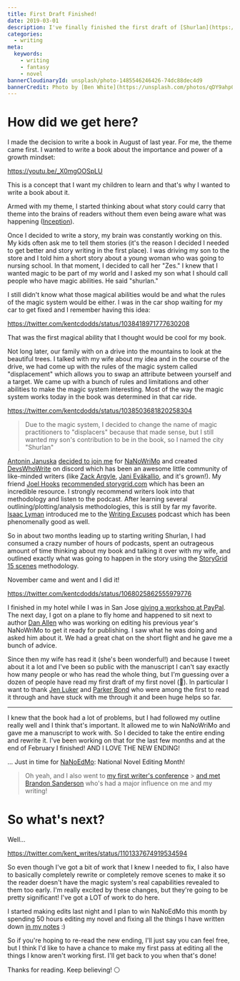 ```yaml
---
title: First Draft Finished!
date: 2019-03-01
description: I've finally finished the first draft of [Shurlan](https://kcd.im/shurlan)
categories:
  - writing
meta:
  keywords:
    - writing
    - fantasy
    - novel
bannerCloudinaryId: unsplash/photo-1485546246426-74dc88dec4d9
bannerCredit: Photo by [Ben White](https://unsplash.com/photos/qDY9ahp0Mto)
---
```


# How did we get here?

I made the decision to write a book in August of last year. For me, the theme
came first. I wanted to write a book about the importance and power of a growth
mindset:

https://youtu.be/_X0mgOOSpLU

This is a concept that I want my children to learn and that's why I wanted to
write a book about it.

Armed with my theme, I started thinking about what story could carry that theme
into the brains of readers without them even being aware what was happening
([Inception](https://youtu.be/d3A3-zSOBT4)).

Once I decided to write a story, my brain was constantly working on this. My
kids often ask me to tell them stories (it's the reason I decided I needed to
get better and story writing in the first place). I was driving my son to the
store and I told him a short story about a young woman who was going to nursing
school. In that moment, I decided to call her "Zes." I knew that I wanted magic
to be part of my world and I asked my son what I should call people who have
magic abilities. He said "shurlan."

I still didn't know what those magical abilities would be and what the rules of
the magic system would be either. I was in the car shop waiting for my car to
get fixed and I remember having this idea:

https://twitter.com/kentcdodds/status/1038418971777630208

That was the first magical ability that I thought would be cool for my book.

Not long later, our family with on a drive into the mountains to look at the
beautiful trees. I talked with my wife about my idea and in the course of the
drive, we had come up with the rules of the magic system called "displacement"
which allows you to swap an attribute between yourself and a target. We came up
with a bunch of rules and limitations and other abilities to make the magic
system interesting. Most of the way the magic system works today in the book was
determined in that car ride.

https://twitter.com/kentcdodds/status/1038503681820258304

> Due to the magic system, I decided to change the name of magic practitioners
> to "displacers" because that made sense, but I still wanted my son's
> contribution to be in the book, so I named the city "Shurlan"

[Antonin Januska](https://twitter.com/AntJanus)
[decided to join me](https://twitter.com/AntJanus/status/1045483125361364993)
for [NaNoWriMo](https://nanowrimo.org) and created
[DevsWhoWrite](https://kcd.im/dww) on discord which has been an awesome little
community of like-minded writers (like
[Zack Argyle](https://twitter.com/ZackArgyle),
[Jani Eväkallio](https://twitter.com/jevakallio), and it's grown!). My friend
[Joel Hooks](https://twitter.com/jhooks)
[recommended storygrid.com](https://twitter.com/jhooks/status/1038525738738016256)
which has been an incredible resource. I strongly recommend writers look into
that methodology and listen to the podcast. After learning several
outlining/plotting/analysis methodologies, this is still by far my favorite.
[Isaac Lyman](https://twitter.com/isaacandsuch) introduced me to the
[Writing Excuses](https://writingexcuses.com) podcast which has been
phenomenally good as well.

So in about two months leading up to starting writing Shurlan, I had consumed a
crazy number of hours of podcasts, spent an outrageous amount of time thinking
about my book and talking it over with my wife, and outlined exactly what was
going to happen in the story using the
[StoryGrid 15 scenes](https://storygrid.com/15-most-important-scenes)
methodology.

November came and went and I did it!

https://twitter.com/kentcdodds/status/1068025862555979776

I finished in my hotel while I was in San Jose
[giving a workshop at PayPal](https://youtu.be/xcZXS_VEJS0?list=PLV5CVI1eNcJgNqzNwcs4UKrlJdhfDjshf).
The next day, I got on a plane to fly home and happened to sit next to author
[Dan Allen](https://www.facebook.com/authordanallen) who was working on editing
his previous year's NaNoWriMo to get it ready for publishing. I saw what he was
doing and asked him about it. We had a great chat on the short flight and he
gave me a bunch of advice.

Since then my wife has read it (she's been wonderful!) and because I tweet about
it a lot and I've been so public with the manuscript I can't say exactly how
many people or who has read the whole thing, but I'm guessing over a dozen of
people have read my first draft of my first novel (😬). In particular I want to
thank [Jen Luker](https://twitter.com/knitcodemonkey) and
[Parker Bond](https://twitter.com/BondParkerBond) who were among the first to
read it through and have stuck with me through it and been huge helps so far.

---

I knew that the book had a lot of problems, but I had followed my outline really
well and I think that's important. It allowed me to win NaNoWriMo and gave me a
manuscript to work with. So I decided to take the entire ending and rewrite it.
I've been working on that for the last few months and at the end of February I
finished! AND I LOVE THE NEW ENDING!

... Just in time for [NaNoEdMo](https://www.nanoedmo.com): National Novel
Editing Month!

> Oh yeah, and I also went to
> [my first writer's conference](./first-conference-part-0) >
> [and met Brandon Sanderson](https://twitter.com/kent_writes/status/1096918174581157888)
> who's had a major influence on me and my writing!

# So what's next?

Well...

https://twitter.com/kent_writes/status/1101337674919534594

So even though I've got a bit of work that I knew I needed to fix, I also have
to basically completely rewrite or completely remove scenes to make it so the
reader doesn't have the magic system's real capabilities revealed to them too
early. I'm really excited by these changes, but they're going to be pretty
significant! I've got a LOT of work to do here.

I started making edits last night and I plan to win NaNoEdMo this month by
spending 50 hours editing my novel and fixing all the things I have written down
[in my notes](https://kcd.im/shurlan-notes) :)

So if you're hoping to re-read the new ending, I'll just say you can feel free,
but I think I'd like to have a chance to make my first pass at editing all the
things I know aren't working first. I'll get back to you when that's done!

Thanks for reading. Keep believing! ⚪
